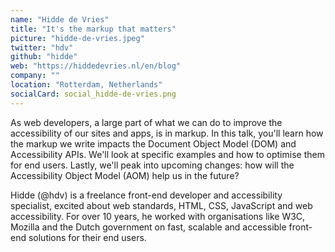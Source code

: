 ```yaml
---
name: "Hidde de Vries"
title: "It's the markup that matters"
picture: "hidde-de-vries.jpeg"
twitter: "hdv"
github: "hidde"
web: "https://hiddedevries.nl/en/blog"
company: ""
location: "Rotterdam, Netherlands"
socialCard: social_hidde-de-vries.png
---
```


<p>
  As web developers, a large part of what we can do to improve the accessibility of our sites and apps, is in markup. 
  In this talk, you'll learn how the markup we write impacts the Document Object Model (DOM) and Accessibility APIs. 
  We'll look at specific examples and how to optimise them for end users. Lastly, we'll peak into upcoming changes: 
  how will the Accessibility Object Model (AOM) help us in the future?
</p>

<p>
  Hidde (@hdv) is a freelance front-end developer and accessibility specialist, excited about web standards, 
  HTML, CSS, JavaScript and web accessibility. For over 10 years, he worked with organisations like W3C, 
  Mozilla and the Dutch government on fast, scalable and accessible front-end solutions for their end users.
</p>

